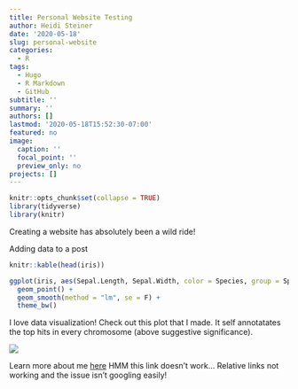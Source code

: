 ```yaml
---
title: Personal Website Testing
author: Heidi Steiner
date: '2020-05-18'
slug: personal-website
categories:
  - R
tags:
  - Hugo
  - R Markdown
  - GitHub
subtitle: ''
summary: ''
authors: []
lastmod: '2020-05-18T15:52:30-07:00'
featured: no
image:
  caption: ''
  focal_point: ''
  preview_only: no
projects: []
---
```

```r
knitr::opts_chunk$set(collapse = TRUE)
library(tidyverse)
library(knitr)
```
Creating a website has absolutely been a wild ride! 

Adding data to a post
```r
knitr::kable(head(iris))
```

```r
ggplot(iris, aes(Sepal.Length, Sepal.Width, color = Species, group = Species)) + 
  geom_point() +
  geom_smooth(method = "lm", se = F) + 
  theme_bw() 
```

I love data visualization! Check out this plot that I made. It self annotatates the top hits in every chromosome (above suggestive significance). 

![](Rplot.png)

Learn more about me [here](../../) HMM this link doesn't work...
Relative links not working and the issue isn't googling easily! 
